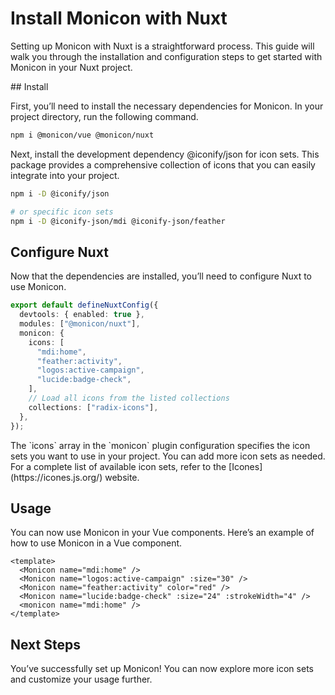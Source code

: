 
# Install Monicon with Nuxt

Setting up Monicon with Nuxt is a straightforward process. This guide will walk you through the installation and configuration steps to get started with Monicon in your Nuxt project.

<Steps>
## Install

First, you’ll need to install the necessary dependencies for Monicon. In your project directory, run the following command.

```sh npm2yarn
npm i @monicon/vue @monicon/nuxt
```

Next, install the development dependency @iconify/json for icon sets. This package provides a comprehensive collection of icons that you can easily integrate into your project.

```sh npm2yarn
npm i -D @iconify/json

# or specific icon sets
npm i -D @iconify-json/mdi @iconify-json/feather
```

## Configure Nuxt

Now that the dependencies are installed, you’ll need to configure Nuxt to use Monicon.

```ts filename="nuxt.config.ts"
export default defineNuxtConfig({
  devtools: { enabled: true },
  modules: ["@monicon/nuxt"],
  monicon: {
    icons: [
      "mdi:home",
      "feather:activity",
      "logos:active-campaign",
      "lucide:badge-check",
    ],
    // Load all icons from the listed collections
    collections: ["radix-icons"],
  },
});
```

<Callout>
  The `icons` array in the `monicon` plugin configuration specifies the icon
  sets you want to use in your project. You can add more icon sets as needed.
  For a complete list of available icon sets, refer to the
  [Icones](https://icones.js.org/) website.
</Callout>

## Usage

You can now use Monicon in your Vue components. Here’s an example of how to use Monicon in a Vue component.

```vue filename="src/app.vue"
<template>
  <Monicon name="mdi:home" />
  <Monicon name="logos:active-campaign" :size="30" />
  <Monicon name="feather:activity" color="red" />
  <Monicon name="lucide:badge-check" :size="24" :strokeWidth="4" />
  <monicon name="mdi:home" />
</template>
```

## Next Steps

You’ve successfully set up Monicon! You can now explore more icon sets and customize your usage further.

</Steps>

